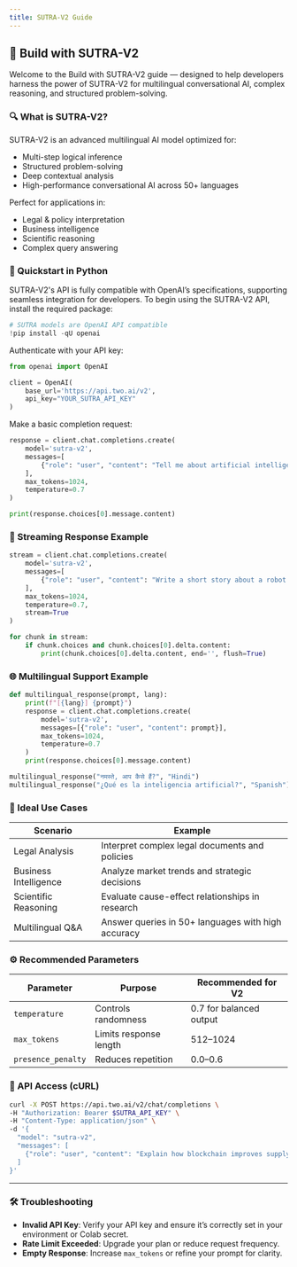 ```yaml
---
title: SUTRA-V2 Guide
---
```


## 🧠 Build with SUTRA-V2

Welcome to the Build with SUTRA-V2 guide — designed to help developers harness the power of SUTRA-V2 for multilingual conversational AI, complex reasoning, and structured problem-solving.

### 🔍 What is SUTRA-V2?

SUTRA-V2 is an advanced multilingual AI model optimized for:

- Multi-step logical inference
- Structured problem-solving
- Deep contextual analysis
- High-performance conversational AI across 50+ languages

Perfect for applications in:

- Legal & policy interpretation
- Business intelligence
- Scientific reasoning
- Complex query answering

### 🧪 Quickstart in Python

SUTRA-V2's API is fully compatible with OpenAI’s specifications, supporting seamless integration for developers. To begin using the SUTRA-V2 API, install the required package:

```python
# SUTRA models are OpenAI API compatible
!pip install -qU openai
```

Authenticate with your API key:

```python
from openai import OpenAI

client = OpenAI(
    base_url='https://api.two.ai/v2',
    api_key="YOUR_SUTRA_API_KEY"
)
```

Make a basic completion request:

```python
response = client.chat.completions.create(
    model='sutra-v2',
    messages=[
        {"role": "user", "content": "Tell me about artificial intelligence in 3 sentences."}
    ],
    max_tokens=1024,
    temperature=0.7
)

print(response.choices[0].message.content)
```

### 🔁 Streaming Response Example

```python
stream = client.chat.completions.create(
    model='sutra-v2',
    messages=[
        {"role": "user", "content": "Write a short story about a robot who discovers emotions."}
    ],
    max_tokens=1024,
    temperature=0.7,
    stream=True
)

for chunk in stream:
    if chunk.choices and chunk.choices[0].delta.content:
        print(chunk.choices[0].delta.content, end='', flush=True)
```

### 🌐 Multilingual Support Example

```python
def multilingual_response(prompt, lang):
    print(f"[{lang}] {prompt}")
    response = client.chat.completions.create(
        model='sutra-v2',
        messages=[{"role": "user", "content": prompt}],
        max_tokens=1024,
        temperature=0.7
    )
    print(response.choices[0].message.content)

multilingual_response("नमस्ते, आप कैसे हैं?", "Hindi")
multilingual_response("¿Qué es la inteligencia artificial?", "Spanish")
```

### 🧠 Ideal Use Cases

| Scenario              | Example                                            |
| --------------------- | -------------------------------------------------- |
| Legal Analysis        | Interpret complex legal documents and policies     |
| Business Intelligence | Analyze market trends and strategic decisions      |
| Scientific Reasoning  | Evaluate cause-effect relationships in research    |
| Multilingual Q&A      | Answer queries in 50+ languages with high accuracy |

### ⚙️ Recommended Parameters

| Parameter          | Purpose                | Recommended for V2      |
| ------------------ | ---------------------- | ----------------------- |
| `temperature`      | Controls randomness    | 0.7 for balanced output |
| `max_tokens`       | Limits response length | 512–1024                |
| `presence_penalty` | Reduces repetition     | 0.0–0.6                 |

### 🔗 API Access (cURL)

```bash
curl -X POST https://api.two.ai/v2/chat/completions \
-H "Authorization: Bearer $SUTRA_API_KEY" \
-H "Content-Type: application/json" \
-d '{
  "model": "sutra-v2",
  "messages": [
    {"role": "user", "content": "Explain how blockchain improves supply chain transparency."}
  ]
}'
```

---

### 🛠 Troubleshooting

- **Invalid API Key**: Verify your API key and ensure it’s correctly set in your environment or Colab secret.
- **Rate Limit Exceeded**: Upgrade your plan or reduce request frequency.
- **Empty Response**: Increase `max_tokens` or refine your prompt for clarity.
